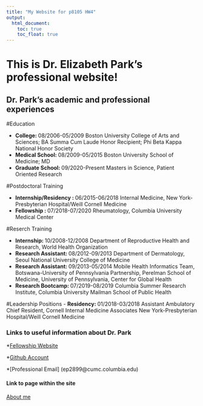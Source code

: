 ```yaml
---
title: "My Website for p8105 HW4"
output: 
  html_document:
    toc: true
    toc_float: true
---
```


# This is Dr. Elizabeth Park's professional website!





## Dr. Park's academic and professional experiences

#Education

- __College: __ 08/2006-05/2009	Boston University College of Arts and Sciences; BA 
Summa Cum Laude Honor Recipient; Phi Beta Kappa National Honor Society        
- __Medical School: __ 08/2009-05/2015 Boston University School of Medicine; MD
- __Graduate School: __ 09/2020-Present Masters in Science, Patient Oriented Research

#Postdoctoral Training

- __Internship/Residency : __ 06/2015-06/2018 Internal Medicine, New York-Presbyterian Hospital/Weill Cornell Medicine
- __Fellowship : __ 07/2018-07/2020 Rheumatology, Columbia University Medical Center  	

#Reserch Training

- __Internship: __ 10/2008-12/2008 Department of Reproductive Health and Research, World Health Organization 	
- __Research Assistant: __ 08/2012-09/2013 Department of Dermatology, Seoul National University College of Medicine  
- __Research Assistant: __ 09/2013-05/2014 Mobile Health Informatics Team, Botswana-University of Pennsylvania Partnership, Perelman School of Medicine, University of Pennsylvania, Center for Global Health
- __Research Bootcamp: __ 07/2019-08/2019 Columbia Summer Research Institute, Columbia University Mailman School of Public Health  		

#Leadership Positions
- __Residency: __ 01/2018-03/2018 Assistant Ambulatory Chief Resident, Cornell Internal Medicine Associates
New York-Presbyterian Hospital/Weill Cornell Medicine


### Links to useful information about Dr. Park

*[Fellowship Website](https://www.rheumatologyatcolumbia.org/education/current-fellows)

*[Github Account](https://github.com/ep2899)

*[Professional Email] (ep2899@cumc.columbia.edu)

#### Link to page within the site


[About me](about.html)
